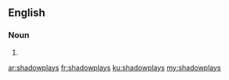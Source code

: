 ==English==

===Noun===
{{head|en}}

# {{plural of|shadowplay}}

[[ar:shadowplays]]
[[fr:shadowplays]]
[[ku:shadowplays]]
[[my:shadowplays]]